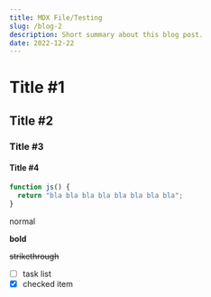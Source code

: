 ```yaml
---
title: MDX File/Testing
slug: /blog-2
description: Short summary about this blog post.
date: 2022-12-22
---
```


# Title #1

## Title #2

### Title #3

#### Title #4

```js
function js() {
  return "bla bla bla bla bla bla bla bla";
}
```

normal

**bold**

~~strikethrough~~

- [ ] task list
- [x] checked item
